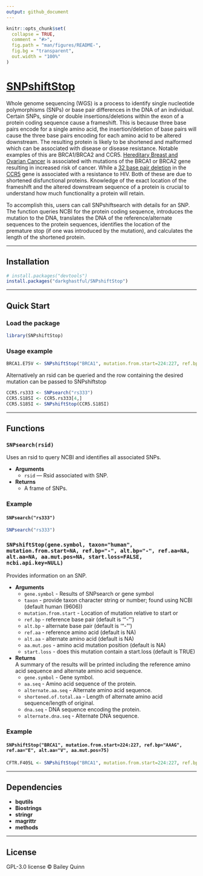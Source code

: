 ```yaml
---
output: github_document
---
```



```r
knitr::opts_chunk$set(
  collapse = TRUE,
  comment = "#>",
  fig.path = "man/figures/README-",
  fig.bg = "transparent",
  out.width = "100%"
)
```


# **[SNPshiftStop](https://github.com/darkghastful/SNPshiftStop)**
<!-- Uses details for a single nucleotide polymorphisms (SNPs) and NCBI API queries to identify the premature stop within the encoded protein, sequences of the reference/altered DNA, and sequences of the reference/altered proteins. -->

Whole genome sequencing (WGS) is a process to identify single nucleotide polymorphisms (SNPs) or base pair differences in the DNA of an individual. Certain SNPs, single or double insertions/deletions within the exon of a protein coding sequence cause a frameshift. This is because three base pairs encode for a single amino acid, the insertion/deletion of base pairs will cause the three base pairs encoding for each amino acid to be altered downstream. The resulting protein is likely to be shortened and malformed which can be associated with disease or disease resistance. Notable examples of this are BRCA1/BRCA2 and CCR5. [Hereditary Breast and Ovarian Cancer](https://www.ncbi.nlm.nih.gov/books/NBK1247) is associated with mutations of the BRCA1 or BRCA2 gene resulting in increased risk of cancer. While a [32 base pair deletion](https://www.science.org/doi/abs/10.1126/science.273.5283.1856) in the [CCR5](https://www.nature.com/articles/381667a0) gene is associated with a resistance to HIV. Both of these are due to shortened disfunctional proteins. Knowledge of the exact location of the frameshift and the altered downstream sequence of a protein is crucial to understand how much functionality a protein will retain.

To accomplish this, users can call SNPshiftsearch with details for an SNP. The function queries NCBI for the protein coding sequence, introduces the mutation to the DNA, translates the DNA of the reference/alternate sequences to the protein sequences, identifies the location of the premature stop (if one was introduced by the mutation), and calculates the length of the shortened protein.

---

## **Installation**

<!-- From CRAN (when published) -->
<!-- install.packages("") -->

```r
# install.packages("devtools")      
install.packages("darkghastful/SNPshiftStop")
```

---

## **Quick Start**

### **Load the package**

```r
library(SNPshiftStop)
```

### **Usage example**

```r
BRCA1.E75V <- SNPshiftStop("BRCA1", mutation.from.start=224:227, ref.bp="AAAG", ref.aa="E", alt.aa="V", aa.mut.pos=75)
```

Alternatively an rsid can be queried and the row containing the desired mutation can be passed to SNPshiftstop
```r
CCR5.rs333 <- SNPsearch("rs333")
CCR5.S185I <- CCR5.rs333[4,]
CCR5.S185I <- SNPshiftStop(CCR5.S185I)
```


---

## **Functions**

### `SNPsearch(rsid)`

Uses an rsid to query NCBI and identifies all associated SNPs.

- **Arguments**  
  - `rsid` — Rsid associated with SNP.
- **Returns**  
  - A frame of SNPs.
  
### **Example**
#### `SNPsearch("rs333")`

```r
SNPsearch("rs333")
```

### `SNPshiftStop(gene.symbol, taxon="human", mutation.from.start=NA, ref.bp="-", alt.bp="-", ref.aa=NA, alt.aa=NA, aa.mut.pos=NA, start.loss=FALSE, ncbi.api.key=NULL)`

Provides information on an SNP. 

- **Arguments**  
  - `gene.symbol` - Results of SNPsearch or gene symbol 
  - `taxon` - provide taxon character string or number; found using NCBI (default human (9606))
  - `mutation.from.start` - Location of mutation relative to start or
  - `ref.bp` - reference base pair (default is '"-"')
  - `alt.bp` - alternate base pair (default is '"-"')
  - `ref.aa` - reference amino acid (default is NA)
  - `alt.aa` - alternate amino acid (default is NA)
  - `aa.mut.pos` - amino acid mutation position (default is NA)
  - `start.loss` - does this mutation contain a start.loss (default is TRUE)
  
- **Returns**  
  A summary of the results will be printed including the reference amino acid sequence and alternate amino acid sequence.
  - `gene.symbol` - Gene symbol.
  - `aa.seq` - Amino acid sequence of the protein. 
  - `alternate.aa.seq` - Alternate amino acid sequence.
  - `shortened.of.total.aa` - Length of alternate amino acid sequence/length of original.
  - `dna.seq` - DNA sequence encoding the protein.
  - `alternate.dna.seq` - Alternate DNA sequence.
  
### **Example**
#### `SNPshiftStop("BRCA1", mutation.from.start=224:227, ref.bp="AAAG", ref.aa="E", alt.aa="V", aa.mut.pos=75)`

```r
CFTR.F405L <- SNPshiftStop("BRCA1", mutation.from.start=224:227, ref.bp="AAAG", ref.aa="E", alt.aa="V", aa.mut.pos=75)
```





<!-- snp.query -->

<!-- API documentation[https://clinicaltables.nlm.nih.gov/apidoc/snps/v3/doc.html]: -->
<!-- Output for an API query is an array of the following elements: -->

<!-- - The total number of results on the server, which can be more than the number of results returned. This reported total number of results may also be significantly less than the actual number of results and is limited to 10,000, which may significantly improve the service response time. -->
<!-- - An array of codes for the returned items. (This is the field specified with the cf query parameter above.) -->
<!-- - A hash of the "extra" data requested via the "ef" query parameter above. The keys on the hash are the fields (or their requested aliases) named in the "ef" parameter, and the value for a field is an array of that field's values in the same order as the returned codes. -->
<!-- - An array, with one element for each returned code, where each element is an array of the display strings specified with the "df" query parameter. -->
<!-- - An array, with one element for each returned code, where each element is the "code system" for the returned code. Note that only code-system aware APIs will return this array. -->

---

## **Dependencies**

- **bqutils**  
- **Biostrings**
- **stringr**  
- **magrittr**  
- **methods**


---

## **License**

GPL-3.0 license © Bailey Quinn

